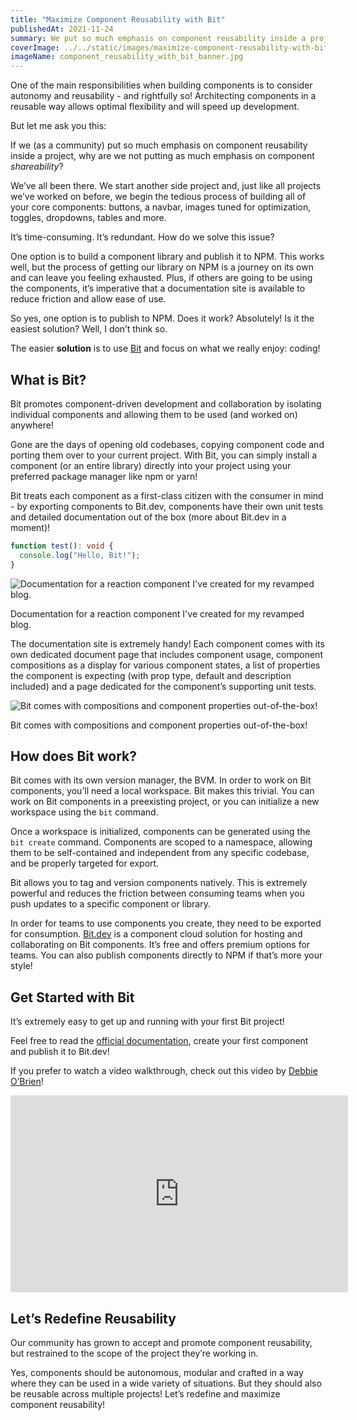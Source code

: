 ```yaml
---
title: "Maximize Component Reusability with Bit"
publishedAt: 2021-11-24
summary: We put so much emphasis on component reusability inside a project, why are we not putting as much emphasis on component shareability?
coverImage: ../../static/images/maximize-component-reusability-with-bit/component_reusability_with_bit_banner.jpg
imageName: component_reusability_with_bit_banner.jpg
---
```


One of the main responsibilities when building components is to consider autonomy and reusability - and rightfully so! Architecting components in a reusable way allows optimal flexibility and will speed up development.

But let me ask you this:

If we (as a community) put so much emphasis on component reusability inside a project, why are we not putting as much emphasis on component _shareability_?

We’ve all been there. We start another side project and, just like all projects we’ve worked on before, we begin the tedious process of building all of your core components: buttons, a navbar, images tuned for optimization, toggles, dropdowns, tables and more.

It’s time-consuming. It’s redundant. How do we solve this issue?

One option is to build a component library and publish it to NPM. This works well, but the process of getting our library on NPM is a journey on its own and can leave you feeling exhausted. Plus, if others are going to be using the components, it’s imperative that a documentation site is available to reduce friction and allow ease of use.

So yes, one option is to publish to NPM. Does it work? Absolutely! Is it the easiest solution? Well, I don’t think so.

The easier **solution** is to use [Bit](https://bit.dev) and focus on what we really enjoy: coding!

## What is Bit?

Bit promotes component-driven development and collaboration by isolating individual components and allowing them to be used (and worked on) anywhere!

Gone are the days of opening old codebases, copying component code and porting them over to your current project. With Bit, you can simply install a component (or an entire library) directly into your project using your preferred package manager like npm or yarn!

Bit treats each component as a first-class citizen with the consumer in mind - by exporting components to Bit.dev, components have their own unit tests and detailed documentation out of the box (more about Bit.dev in a moment)!

```typescript
function test(): void {
  console.log("Hello, Bit!");
}
```

![Documentation for a reaction component I've created for my revamped blog.](https://res.cloudinary.com/braydoncoyer/image/upload/v1637708329/bit_documentation.png)

Documentation for a reaction component I've created for my revamped blog.

The documentation site is extremely handy! Each component comes with its own dedicated document page that includes component usage, component compositions as a display for various component states, a list of properties the component is expecting (with prop type, default and description included) and a page dedicated for the component’s supporting unit tests.

![Bit comes with compositions and component properties out-of-the-box!](https://res.cloudinary.com/braydoncoyer/image/upload/v1637708329/bit_documentation_properties.png)

Bit comes with compositions and component properties out-of-the-box!

## How does Bit work?

Bit comes with its own version manager, the BVM.
In order to work on Bit components, you’ll need a local workspace. Bit makes this trivial. You can work on Bit components in a preexisting project, or you can initialize a new workspace using the `bit` command.

Once a workspace is initialized, components can be generated using the `bit create` command. Components are scoped to a namespace, allowing them to be self-contained and independent from any specific codebase, and be properly targeted for export.

Bit allows you to tag and version components natively. This is extremely powerful and reduces the friction between consuming teams when you push updates to a specific component or library.

In order for teams to use components you create, they need to be exported for consumption. [Bit.dev](https://harmony-docs.bit.dev/bit-dot-dev/bit-dev) is a component cloud solution for hosting and collaborating on Bit components. It’s free and offers premium options for teams. You can also publish components directly to NPM if that’s more your style!

## Get Started with Bit

It’s extremely easy to get up and running with your first Bit project!

Feel free to read the [official documentation](https://harmony-docs.bit.dev/getting-started/installing-bit), create your first component and publish it to Bit.dev!

If you prefer to watch a video walkthrough, check out this video by [Debbie O’Brien](https://debbie.codes)!

<iframe
  width="540"
  height="315"
  src="https://www.youtube.com/embed/7afMBwj5fR4"
  frameBorder="0"
  allow="accelerometer; autoplay; clipboard-write; encrypted-media; gyroscope; picture-in-picture"
  allowFullScreen
></iframe>

## Let’s Redefine Reusability

Our community has grown to accept and promote component reusability, but restrained to the scope of the project they’re working in.

Yes, components should be autonomous, modular and crafted in a way where they can be used in a wide variety of situations. But they should also be reusable across multiple projects! Let’s redefine and maximize component reusability!
